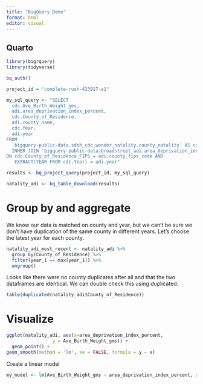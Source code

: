 ```yaml
---
title: "BigQuery Demo"
format: html
editor: visual
---
```


## Quarto

```r
library(bigrquery)
library(tidyverse)
```

```r
bq_auth()
```

```r
project_id = "complete-rush-423917-a1"
```

```r
my_sql_query <- "SELECT
  cdc.Ave_Birth_Weight_gms,
  adi.area_deprivation_index_percent,
  cdc.County_of_Residence,
  adi.county_name,
  cdc.Year,
  adi.year
FROM
  `bigquery-public-data.sdoh_cdc_wonder_natality.county_natality` AS cdc 
  INNER JOIN `bigquery-public-data.broadstreet_adi.area_deprivation_index_by_county` AS adi
ON cdc.County_of_Residence_FIPS = adi.county_fips_code AND 
   EXTRACT(YEAR FROM cdc.Year) = adi.year"

results <- bq_project_query(project_id, my_sql_query)

natality_adi <- bq_table_download(results)


```
# Group by and aggregate

We know our data is matched on county and year, but we can't be sure we don't have duplication of the same county in different years.  Let's choose the latest year for each county.

```r
natality_adi_most_recent <- natality_adi %>%
  group_by(County_of_Residence) %>%
  filter(year_1 == max(year_1)) %>%
  ungroup()
```

Looks like there were no county duplicates after all and that the two dataframes are identical. We can double check this using duplicated:

```r
table(duplicated(natality_adi$County_of_Residence))
```

# Visualize

```r
ggplot(natality_adi, aes(x=area_deprivation_index_percent,
                 y = Ave_Birth_Weight_gms)) +
  geom_point() +
geom_smooth(method = 'lm', se = FALSE, formula = y ~ x)
```

Create a linear model

```r
my_model <- lm(Ave_Birth_Weight_gms ~ area_deprivation_index_percent, data = natality_adi)
```
